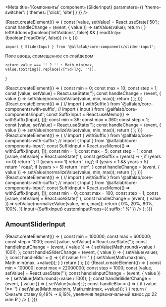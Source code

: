 


<Meta
    title='Компоненты'
    component={SliderInput}
    parameters={{ 'theme-switcher': { themes: ['click', 'site'] } }}
/>


<!-- Canvas -->

<Story name='SliderInput'>
{React.createElement(() => {
    const [value, setValue] = React.useState('50');
    const handleChange = (event, { value }) => setValue(value);
    return (
        <SliderInput
            value={value}
            onChange={handleChange}
            min={number('min', 0)}
            max={number('max', 100)}
            step={number('step', 1)}
            steps={boolean('steps', false) && ['36 мес', '180 мес', '360 мес']}
            block={boolean('block', false)}
            size={select('size', ['s', 'm', 'l', 'xl'], 's')}
            disabled={boolean('disabled', false)}
            placeholder={text('placeholder', '')}
            label={text('label', '')}
            hint={text('hint', '')}
            info={text('info', '')}
            error={text('error', '')}
            rightAddons={boolean('rightAddons', false) && <Icon />}
            leftAddons={boolean('leftAddons', false) && <Icon />}
            readOnly={boolean('readOnly', false)}
        />
    );
})}
</Story>


<!-- Docs -->

<ComponentHeader
    name='SliderInput'
    version={version}
    package='@alfalab/core-components/slider-input'
    stage={2}
    design='https://www.figma.com/file/hqSP3L6qu8UcL3sf18Su1M/Web-Components?node-id=719%3A1'
/>

```tsx
import { SliderInput } from '@alfalab/core-components/slider-input';
```

Поле ввода, совмещенное со слайдером

    return value === '' ? '' : Math.min(max, value.toString().replace(/[^\d-]/g, ''));
}

<Preview>
{React.createElement(() => {
    const min = 0;
    const max = 10;
    const step = 1;
    const [value, setValue] = React.useState('');
    const handleChange = (event, { value }) => setValue(normalizeValue(value, min, max));
    return (
        <SliderInput
            value={value}
            min={min}
            max={max}
            step={step}
            onChange={handleChange}
            block={true}
            steps={['0', '5', '10']}
        />
    );
})}
</Preview>

<Preview>
{React.createElement(() => {
    // import { withSuffix } from '@alfalab/core-components/with-suffix';
    // import { Input } from '@alfalab/core-components/input';
    const SuffixInput = React.useMemo(() => withSuffix(Input), []);
    const min = 36;
    const max = 360;
    const step = 1;
    const [value, setValue] = React.useState('');
    const handleChange = (event, { value }) => setValue(normalizeValue(value, min, max));
    return (
        <SliderInput
            value={value}
            sliderValue={+value}
            min={min}
            max={max}
            step={step}
            onChange={handleChange}
            block={true}
            label='Оставшийся срок по кредиту'
            steps={['36 мес', '180 мес', '360 мес']}
            Input={SuffixInput}
            customInputProps={{
                suffix: ' мес'
            }}
        />
    );
})}
</Preview>


<Preview>
{React.createElement(() => {
    // import { withSuffix } from '@alfalab/core-components-with-suffix';
    // import { Input } from '@alfalab/core-components-input';
    const SuffixInput = React.useMemo(() => withSuffix(Input), []);
    const min = 1;
    const max = 5;
    const step = 1;
    const [value, setValue] = React.useState('');
    const getSuffix = (years) => {
        if (years <= 0) return '';
        if (years === 1) return ' год';
        if (years > 1 && years < 5) return ' года';
        if (years >= 5) return ' лет';
    }
    const handleChange = (event, { value }) => setValue(normalizeValue(value, min, max));
    return (
        <SliderInput
            value={value}
            min={min}
            max={max}
            step={step}
            onChange={handleChange}
            block={true}
            label='Срок кредита'
            steps={[
                '1 год',
                '2 года',
                '3 года',
                '4 года',
                '5 лет',
            ]}
            Input={SuffixInput}
            customInputProps={{
                suffix: getSuffix(value),
            }}
        />
    );
})}
</Preview>

<Preview>
{React.createElement(() => {
    // import { withSuffix } from '@alfalab/core-components-with-suffix';
    // import { Input } from '@alfalab/core-components-input';
    const SuffixInput = React.useMemo(() => withSuffix(Input), []);
    const min = 0;
    const max = 100;
    const step = 1;
    const [value, setValue] = React.useState('');
    const handleChange = (event, { value }) => setValue(normalizeValue(value, min, max));
    return (
        <SliderInput
            value={value}
            min={min}
            max={max}
            step={step}
            onChange={handleChange}
            block={true}
            label='Процент по кредиту'
            steps={[
                <span style={{flexBasis: '19%'}}>0%</span>,
                <span style={{flexBasis: '62%'}}>20%</span>,
                <span style={{flexBasis: '18%'}}>80%</span>,
                <span style={{}}>100%</span>,
            ]}
            Input={SuffixInput}
            customInputProps={{
                suffix: ' %'
            }}
        />
    );
})}
</Preview>

## AmountSliderInput

<Preview>
    {React.createElement(() => {
        const min = 100000;
        const max = 600000;
        const step = 1000;
        const [value, setValue] = React.useState('');
        const handleInputChange = (event, { value }) => {
            setValue(Math.round(+value / 100));
        };
        const handleSliderChange = (event, { value }) => {
            setValue(value);
        };
        const handleBlur = () => {
            if (value !== '') {
                setValue(Math.max(min, Math.min(max, +value)));
            }
        }
        return (
            <SliderInput
                value={value !== '' ? value * 100 : ''}
                sliderValue={value}
                onInputChange={handleInputChange}
                onSliderChange={handleSliderChange}
                onBlur={handleBlur}
                min={min}
                max={max}
                step={step}
                Input={AmountInput}
                steps={['100 тыс.', '600 тыс.']}
                label={'Сумма кредита'}
            />
        );
    })}
</Preview>


<Preview>
{React.createElement(() => {
    const min = 100000;
    const max = 22000000;
    const step = 1000;
    const [value, setValue] = React.useState('');
    const handleInputChange = (event, { value }) => {
        setValue(Math.round(+value / 100));
    };
    const handleSliderChange = (event, { value }) => {
        setValue(value);
    };
    const handleBlur = () => {
        if (value !== '') {
            setValue(Math.max(min, Math.min(max, +value)));
        }
    }
    return (
        <SliderInput
            value={value !== '' ? value * 100 : ''}
            sliderValue={value}
            onInputChange={handleInputChange}
            onSliderChange={handleSliderChange}
            onBlur={handleBlur}
            min={min}
            max={max}
            step={step}
            label='Первоначальный взнос'
            Input={AmountInput}
            size='l'
            hint={
                <span style={{ color: '#6D7986', fontSize: '14px', lineHeight: '18px' }}>
                    Снизьте ставку 8,49% ➝ 6,19%, увеличив первоначальный взнос до 22 млн ₽
                </span>
            }
        />
    );
})}
</Preview>


<Props of={SliderInput} />

